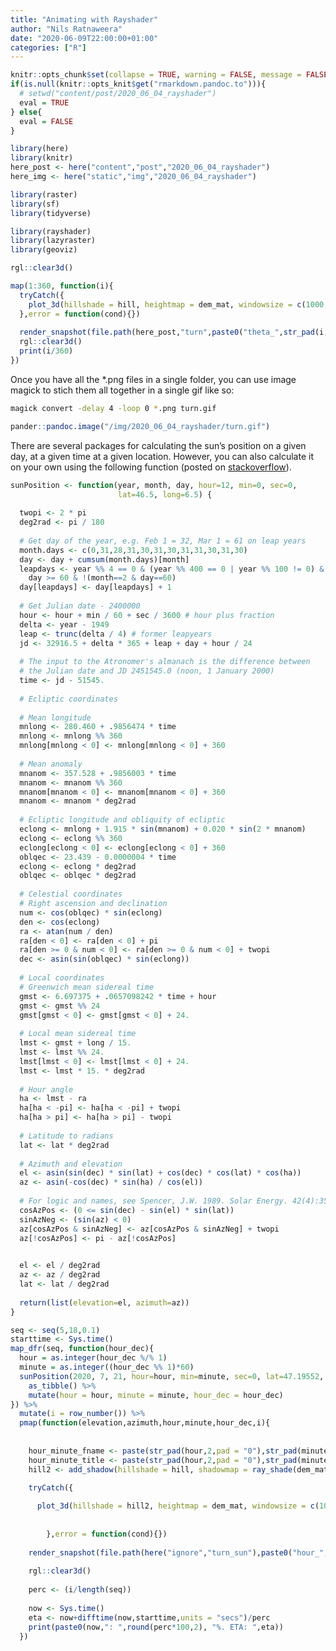---
title: "Animating with Rayshader"
author: "Nils Ratnaweera"
date: "2020-06-09T22:00:00+01:00"
categories: ["R"]
---

```{r setup, include=FALSE}
knitr::opts_chunk$set(collapse = TRUE, warning = FALSE, message = FALSE)
if(is.null(knitr::opts_knit$get("rmarkdown.pandoc.to"))){
  # setwd("content/post/2020_06_04_rayshader")
  eval = TRUE
} else{
  eval = FALSE
}

library(here)
library(knitr)
here_post <- here("content","post","2020_06_04_rayshader")
here_img <- here("static","img","2020_06_04_rayshader")

```



```{r}

library(raster)
library(sf)
library(tidyverse)

library(rayshader)
library(lazyraster)
library(geoviz)

```



```{r, eval=eval}
rgl::clear3d()

map(1:360, function(i){
  tryCatch({
    plot_3d(hillshade = hill, heightmap = dem_mat, windowsize = c(1000, 600), zscale = zscale, theta = i, zoom = 0.5, phi = 35, baseshape = "circle")
  },error = function(cond){})
  
  render_snapshot(file.path(here_post,"turn",paste0("theta_",str_pad(i,3,pad = "0"),".png")),title_text = "Lake Zurich")
  rgl::clear3d()
  print(i/360)
})
```


Once you have all the *.png files in a single folder, you can use image magick to stich them all together in a single gif like so:

```{bash, eval = FALSE}
magick convert -delay 4 -loop 0 *.png turn.gif
```


```{r, out.width="100%", results="asis", echo = FALSE}
pander::pandoc.image("/img/2020_06_04_rayshader/turn.gif")
```


There are several packages for calculating the sun's position on a given day, at a given time at a given location. However, you can also calculate it on your own using the following function (posted on [stackoverflow](https://stackoverflow.com/a/8764866/4139249)).

```{r}
sunPosition <- function(year, month, day, hour=12, min=0, sec=0,
                        lat=46.5, long=6.5) {
  
  twopi <- 2 * pi
  deg2rad <- pi / 180
  
  # Get day of the year, e.g. Feb 1 = 32, Mar 1 = 61 on leap years
  month.days <- c(0,31,28,31,30,31,30,31,31,30,31,30)
  day <- day + cumsum(month.days)[month]
  leapdays <- year %% 4 == 0 & (year %% 400 == 0 | year %% 100 != 0) & 
    day >= 60 & !(month==2 & day==60)
  day[leapdays] <- day[leapdays] + 1
  
  # Get Julian date - 2400000
  hour <- hour + min / 60 + sec / 3600 # hour plus fraction
  delta <- year - 1949
  leap <- trunc(delta / 4) # former leapyears
  jd <- 32916.5 + delta * 365 + leap + day + hour / 24
  
  # The input to the Atronomer's almanach is the difference between
  # the Julian date and JD 2451545.0 (noon, 1 January 2000)
  time <- jd - 51545.
  
  # Ecliptic coordinates
  
  # Mean longitude
  mnlong <- 280.460 + .9856474 * time
  mnlong <- mnlong %% 360
  mnlong[mnlong < 0] <- mnlong[mnlong < 0] + 360
  
  # Mean anomaly
  mnanom <- 357.528 + .9856003 * time
  mnanom <- mnanom %% 360
  mnanom[mnanom < 0] <- mnanom[mnanom < 0] + 360
  mnanom <- mnanom * deg2rad
  
  # Ecliptic longitude and obliquity of ecliptic
  eclong <- mnlong + 1.915 * sin(mnanom) + 0.020 * sin(2 * mnanom)
  eclong <- eclong %% 360
  eclong[eclong < 0] <- eclong[eclong < 0] + 360
  oblqec <- 23.439 - 0.0000004 * time
  eclong <- eclong * deg2rad
  oblqec <- oblqec * deg2rad
  
  # Celestial coordinates
  # Right ascension and declination
  num <- cos(oblqec) * sin(eclong)
  den <- cos(eclong)
  ra <- atan(num / den)
  ra[den < 0] <- ra[den < 0] + pi
  ra[den >= 0 & num < 0] <- ra[den >= 0 & num < 0] + twopi
  dec <- asin(sin(oblqec) * sin(eclong))
  
  # Local coordinates
  # Greenwich mean sidereal time
  gmst <- 6.697375 + .0657098242 * time + hour
  gmst <- gmst %% 24
  gmst[gmst < 0] <- gmst[gmst < 0] + 24.
  
  # Local mean sidereal time
  lmst <- gmst + long / 15.
  lmst <- lmst %% 24.
  lmst[lmst < 0] <- lmst[lmst < 0] + 24.
  lmst <- lmst * 15. * deg2rad
  
  # Hour angle
  ha <- lmst - ra
  ha[ha < -pi] <- ha[ha < -pi] + twopi
  ha[ha > pi] <- ha[ha > pi] - twopi
  
  # Latitude to radians
  lat <- lat * deg2rad
  
  # Azimuth and elevation
  el <- asin(sin(dec) * sin(lat) + cos(dec) * cos(lat) * cos(ha))
  az <- asin(-cos(dec) * sin(ha) / cos(el))
  
  # For logic and names, see Spencer, J.W. 1989. Solar Energy. 42(4):353
  cosAzPos <- (0 <= sin(dec) - sin(el) * sin(lat))
  sinAzNeg <- (sin(az) < 0)
  az[cosAzPos & sinAzNeg] <- az[cosAzPos & sinAzNeg] + twopi
  az[!cosAzPos] <- pi - az[!cosAzPos]
  

  el <- el / deg2rad
  az <- az / deg2rad
  lat <- lat / deg2rad
  
  return(list(elevation=el, azimuth=az))
}

```


```{r, eval = eval}

seq <- seq(5,18,0.1)
starttime <- Sys.time()
map_dfr(seq, function(hour_dec){
  hour = as.integer(hour_dec %/% 1)
  minute = as.integer((hour_dec %% 1)*60)
  sunPosition(2020, 7, 21, hour=hour, min=minute, sec=0, lat=47.19552, long=8.67463) %>%
    as_tibble() %>%
    mutate(hour = hour, minute = minute, hour_dec = hour_dec)
}) %>%
  mutate(i = row_number()) %>%
  pmap(function(elevation,azimuth,hour,minute,hour_dec,i){
    
    
    hour_minute_fname <- paste(str_pad(hour,2,pad = "0"),str_pad(minute,2,pad = "0"),sep = "_")
    hour_minute_title <- paste(str_pad(hour,2,pad = "0"),str_pad(minute,2,pad = "0"),sep = ":")
    hill2 <- add_shadow(hillshade = hill, shadowmap = ray_shade(dem_mat,sunaltitude = elevation,sunangle = azimuth), max_darken = 0.2)

    tryCatch({
      
      plot_3d(hillshade = hill2, heightmap = dem_mat, windowsize = c(1000, 600), zscale = zscale, theta = 160, zoom = 0.5, phi = 35, baseshape = "circle")
    
      
        },error = function(cond){})
    
    render_snapshot(file.path(here("ignore","turn_sun"),paste0("hour_",hour_minute_fname,".png")),title_text = paste("Lake Zurich at",hour_minute_title))
      
    rgl::clear3d()
    
    perc <- (i/length(seq))
    
    now <- Sys.time()
    eta <- now+difftime(now,starttime,units = "secs")/perc
    print(paste0(now,": ",round(perc*100,2), "%. ETA: ",eta))
  })



```
